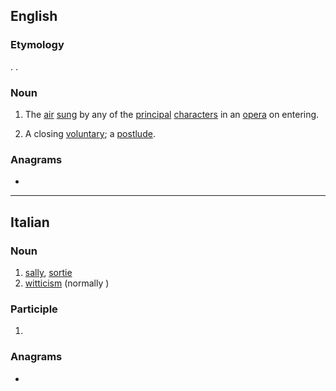 ==English==

===Etymology===
{{bor|en|it|sortita}}. {{doublet|en|sortie}}.

===Noun===
{{en-noun|?}}

# The [[air]] [[sing|sung]] by any of the [[principal]] [[character]]s in an [[opera]] on entering.
# {{lb|en|music}} A closing [[voluntary]]; a [[postlude]].

===Anagrams===
* {{anagrams|en|a=aiorstt|striato-}}

----

==Italian==

===Noun===
{{it-noun|f}}

# [[sally]], [[sortie]]
# [[witticism]] (normally {{m|it|battuta}})

===Participle===
{{head|it|past participle form}}

# {{feminine singular of|it|sortito}}

===Anagrams===
* {{anagrams|it|a=aiorstt|attorsi|ristato|rotasti|sottrai|statori|stirato|stortai|striato}}
